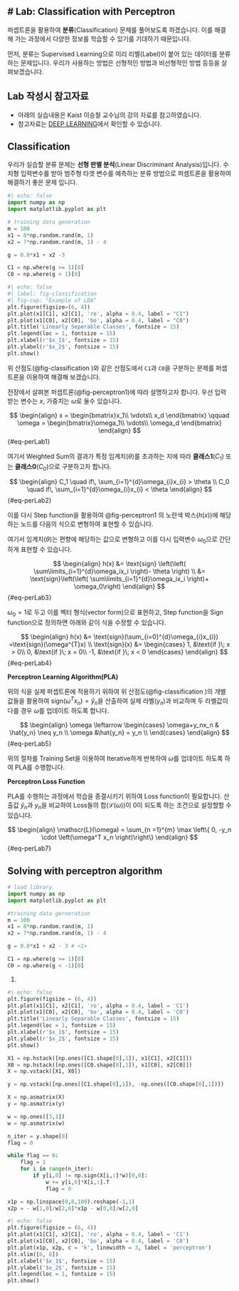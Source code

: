 # Lab: Classification with Perceptron
---

퍼셉트론을 활용하여 **분류**(Classification) 문제를 풀어보도록 하겠습니다. 이를 해결해 가는 과정에서 다양한 정보를 학습할 수 있기를 기대하기 때문입니다.

먼저, 분류는 Supervised Learning으로 미리 리벨(Label)이 붙어 있는 데이터를 분류하는 문제입니다. 우리가 사용하는 방법은 선형적인 방법과 비선형적인 방법 등등을 살펴보겠습니다.

::: {.callout-tip}
## Lab 작성시 참고자료
-   아래의 실습내용은 Kaist 이승철 교수님의 강의 자료를 참고하였습니다.
-   참고자료는 [DEEP LEARNING](https://iai.postech.ac.kr/teaching/deep-learning)에서 확인할 수 있습니다.
:::

## Classification

우리가 실습할 분류 문제는 **선형 판별 분석**(Linear Discriminant Analysis)입니다. 수치형 입력변수를 받아 범주형 타겟 변수를 예측하는 분류 방법으로 퍼셈트론을 활용하여 해결하기 좋은 문제 입니다.

``` python
#| echo: false
import numpy as np
import matplotlib.pyplot as plt

# training data generation
m = 100
x1 = 8*np.random.rand(m, 1)
x2 = 7*np.random.rand(m, 1) - 4

g = 0.8*x1 + x2 -3

C1 = np.where(g >= 1)[0]
C0 = np.where(g < 1)[0]
```

```python
#| echo: false
#| label: fig-classification
#| fig-cap: "Example of LDA"
plt.figure(figsize=(6, 4))
plt.plot(x1[C1], x2[C1], 'ro', alpha = 0.4, label = "C1")
plt.plot(x1[C0], x2[C0], 'bo', alpha = 0.4, label = "C0")
plt.title('Linearly Seperable Classes', fontsize = 15)
plt.legend(loc = 1, fontsize = 15)
plt.xlabel(r'$x_1$', fontsize = 15)
plt.ylabel(r'$x_2$', fontsize = 15)
plt.show()
```

위 산점도(@fig-classification )와 같은 산점도에서 `C1`과 `C0`을 구분하는 문제를 퍼셉트론을 이용하여 해결해 보겠습니다.

전장에서 살펴본 퍼셉트론(@fig-perceptron1)에 따라 설명하고자 합니다. 우선 입력받는 변수는 $x$, 가중치는 $\omega$로 둘수 있습니다.

$$ 
\begin{align}
x = \begin{bmatrix}x_1\\ \vdots\\ x_d \end{bmatrix} \qquad
\omega = \begin{bmatrix}\omega_1\\ \vdots\\ \omega_d \end{bmatrix}
\end{align} 
$$ {#eq-perLab1}

여기서 Weighted Sum의 결과가 특정 임계치($\theta$)를 초과하는 지에 따라 **클래스1**($C_1$) 또는 **클래스0**($C_0$)으로 구분하고자 합니다.

$$ 
\begin{align}
C_1 \quad if\, \sum_{i=1}^{d}\omega_{i}x_{i} > \theta \\
C_0 \quad if\, \sum_{i=1}^{d}\omega_{i}x_{i} < \theta
\end{align} 
$$ {#eq-perLab2}


이를 다시 Step function을 활용하여 @fig-perceptron1 의 노란색 박스($h(x)$)에 해당하는 노드를 다음의 식으로 변형하여 표현할 수 있습니다.

여기서 임계치($\theta$)는 편향에 해당하는 값으로 변형하고 이를 다시 입력변수 $\omega_0$으로 간단하게 표현할 수 있습니다.

$$ 
\begin{align}
h(x) &= \text{sign} \left(\left( \sum\limits_{i=1}^{d}\omega_ix_i \right)- \theta \right) \\
&= \text{sign}\left(\left( \sum\limits_{i=1}^{d}\omega_ix_i \right)+ \omega_0\right)
\end{align} 
$$ {#eq-perLab3}

$\omega_0=1$로 두고 이를 벡터 형식(vector form)으로 표현하고, Step function을 Sign function으로 정의하면 아래와 같이 식을 수정할 수 있습니다.

$$ 
\begin{align}
h(x) &= \text{sign}(\sum_{i=0}^{d}\omega_{i}x_{i}) 
=\text{sign}(\omega^{T}x) \\
\text{sign}(x) &= \begin{cases}
1, &\text{if }\; x > 0\\
0, &\text{if }\; x = 0\\
-1, &\text{if }\; x < 0
\end{cases}
\end{align} 
$$ {#eq-perLab4}

**Perceptron Learning Algorithm(PLA)**

위의 식을 실제 퍼셉트론에 적용하기 위하여 위 산점도(@fig-classification )의 개별 값들을 활용하여 $\text{sign}(\omega^Tx_n) = \hat{y}_n$을 산출하여 실제 라벨($y_n$)과 비교하며 두 라벨값이 다를 경우 $\omega$를 업데이트 하도록 합니다.

$$
\begin{align}
\omega \leftarrow 
\begin{cases}
\omega+y_nx_n & \hat{y_n} \neq y_n \\
\omega &\hat{y_n} = y_n \\
\end{cases}
\end{align}
$$  {#eq-perLab5}

위의 절차를 Training Set을 이용하여 Iterative하게 반복하여 $\omega$를 업데이트 하도록 하여 PLA를 수행합니다.

**Perceptron Loss Function**

PLA를 수행하는 과정에서 학습을 종결시키기 위하여 Loss function이 필요합니다. 산출값 $\hat{y}_n$과 $y_n$을 비교하여 Loss들의 합($\mathscr{L}(\omega)$)이 0이 되도록 하는 조건으로 설정할할 수 있습니다.

$$
\begin{align}
\mathscr{L}(\omega) = \sum_{n =1}^{m} \max \left\{ 0, -y_n \cdot \left(\omega^T x_n \right)\right\}
\end{align}
$$  {#eq-perLab7}


## Solving with perceptron algorithm

``` python
# load library
import numpy as np
import matplotlib.pyplot as plt

#training data gerneration
m = 100
x1 = 8*np.random.rand(m, 1)
x2 = 7*np.random.rand(m, 1) - 4

g = 0.8*x1 + x2 - 3 # <1>

C1 = np.where(g >= 1)[0]
C0 = np.where(g < -1)[0]
```
1.

``` python
#| echo: false
plt.figure(figsize = (6, 4))
plt.plot(x1[C1], x2[C1], 'ro', alpha = 0.4, label = 'C1')
plt.plot(x1[C0], x2[C0], 'bo', alpha = 0.4, label = 'C0')
plt.title('Linearly Separable Classes', fontsize = 15)
plt.legend(loc = 1, fontsize = 15)
plt.xlabel(r'$x_1$', fontsize = 15)
plt.ylabel(r'$x_2$', fontsize = 15)
plt.show()
```
```python
X1 = np.hstack([np.ones([C1.shape[0],1]), x1[C1], x2[C1]])
X0 = np.hstack([np.ones([C0.shape[0],1]), x1[C0], x2[C0]])
X = np.vstack([X1, X0])

y = np.vstack([np.ones([C1.shape[0],1]), -np.ones([C0.shape[0],1])])

X = np.asmatrix(X)
y = np.asmatrix(y)
```

``` python
w = np.ones([3,1])
w = np.asmatrix(w)

n_iter = y.shape[0]
flag = 0

while flag == 0:
    flag = 1
    for i in range(n_iter):
        if y[i,0] != np.sign(X[i,:]*w)[0,0]:
            w += y[i,0]*X[i,:].T
            flag = 0

x1p = np.linspace(0,8,100).reshape(-1,1)
x2p = - w[1,0]/w[2,0]*x1p - w[0,0]/w[2,0]
```

``` python
#| echo: false
plt.figure(figsize = (6, 4))
plt.plot(x1[C1], x2[C1], 'ro', alpha = 0.4, label = 'C1')
plt.plot(x1[C0], x2[C0], 'bo', alpha = 0.4, label = 'C0')
plt.plot(x1p, x2p, c = 'k', linewidth = 3, label = 'perceptron')
plt.xlim([0, 8])
plt.xlabel('$x_1$', fontsize = 15)
plt.ylabel('$x_2$', fontsize = 15)
plt.legend(loc = 1, fontsize = 15)
plt.show()
```